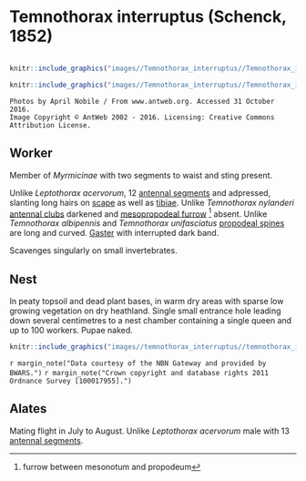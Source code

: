 # **Temnothorax interruptus** (Schenck, 1852)

```marginfigure
```

```r
knitr::include_graphics("images//Temnothorax_interruptus//Temnothorax_interruptus_head.jpg")
```

```r
knitr::include_graphics("images//Temnothorax_interruptus//Temnothorax_interruptus_side.jpg")
```

```block
Photos by April Nobile / From www.antweb.org. Accessed 31 October 2016.
Image Copyright © AntWeb 2002 - 2016. Licensing: Creative Commons Attribution License.
```

## Worker
Member of *Myrmicinae* with two segments to waist and sting present.

Unlike *Leptothorax acervorum*, 12 [antennal segments](#glossary) and adpressed, slanting long hairs on [scape](#glossary) as well as [tibiae](#glossary). Unlike *Temnothorax nylanderi* [antennal clubs](#glossary) darkened and [mesopropodeal furrow](#glossary) ^[furrow between mesonotum and propodeum] absent. Unlike *Temnothorax albipennis* and *Temnothorax unifasciatus* [propodeal spines](#glossary) are long and curved. [Gaster](#glossary) with interrupted dark band.

Scavenges singularly on small invertebrates.

## Nest
In peaty topsoil and dead plant bases, in warm dry areas with sparse low growing vegetation on dry heathland. Single small entrance hole leading down several centimetres to a nest chamber containing a single queen and up to 100 workers. Pupae naked.

```r
knitr::include_graphics("images//temnothorax_interruptus//temnothorax_interruptus_map.png")
```
`r margin_note("Data courtesy of the NBN Gateway and provided by BWARS.")`
`r margin_note("Crown copyright and database rights 2011 Ordnance Survey [100017955].")`

## Alates
Mating flight in July to August. Unlike *Leptothorax acervorum* male with 13 [antennal segments](#glossary).

\pagebreak